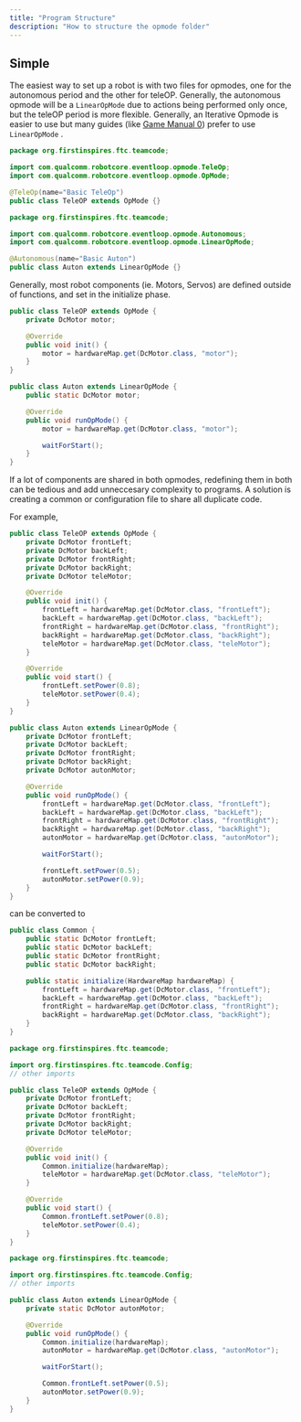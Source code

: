 ```yaml
---
title: "Program Structure"
description: "How to structure the opmode folder"
---
```


## Simple

The easiest way to set up a robot is with two files for opmodes, one for the autonomous period and the other for teleOP. Generally, the autonomous opmode will be a `LinearOpMode` due to actions being performed only once, but the teleOP period is more flexible. Generally, an Iterative Opmode is easier to use but many guides (like [Game Manual 0](https://gm0.org)) prefer to use `LinearOpMode` .

<CodeGroup>

```java TeleOP.java
package org.firstinspires.ftc.teamcode;

import com.qualcomm.robotcore.eventloop.opmode.TeleOp;
import com.qualcomm.robotcore.eventloop.opmode.OpMode;

@TeleOp(name="Basic TeleOp")
public class TeleOP extends OpMode {}
```


```java Auton.java
package org.firstinspires.ftc.teamcode;

import com.qualcomm.robotcore.eventloop.opmode.Autonomous;
import com.qualcomm.robotcore.eventloop.opmode.LinearOpMode;

@Autonomous(name="Basic Auton")
public class Auton extends LinearOpMode {}
```

</CodeGroup>

Generally, most robot components (ie. Motors, Servos) are defined outside of functions, and set in the initialize phase.

<CodeGroup>

```java TeleOP.java
public class TeleOP extends OpMode {
	private DcMotor motor;

	@Override
	public void init() {
		motor = hardwareMap.get(DcMotor.class, "motor");
	}
}
```


```java Auton.java
public class Auton extends LinearOpMode {
	public static DcMotor motor;

	@Override
	public void runOpMode() {
		motor = hardwareMap.get(DcMotor.class, "motor");

		waitForStart();
	}
}
```

</CodeGroup>

If a lot of components are shared in both opmodes, redefining them in both can be tedious and add unneccesary complexity to programs. A solution is creating a common or configuration file to share all duplicate code.

For example,

<CodeGroup>

```java TeleOP.java
public class TeleOP extends OpMode {
    private DcMotor frontLeft;
    private DcMotor backLeft;
    private DcMotor frontRight;
    private DcMotor backRight;
	private DcMotor teleMotor;

    @Override
    public void init() {
        frontLeft = hardwareMap.get(DcMotor.class, "frontLeft");
        backLeft = hardwareMap.get(DcMotor.class, "backLeft");
        frontRight = hardwareMap.get(DcMotor.class, "frontRight");
        backRight = hardwareMap.get(DcMotor.class, "backRight");
		teleMotor = hardwareMap.get(DcMotor.class, "teleMotor");
    }

	@Override
	public void start() {
		frontLeft.setPower(0.8);
		teleMotor.setPower(0.4);
	}
}
```


```java Auton.java
public class Auton extends LinearOpMode {
    private DcMotor frontLeft;
    private DcMotor backLeft;
    private DcMotor frontRight;
    private DcMotor backRight;
	private DcMotor autonMotor;

	@Override
	public void runOpMode() {
        frontLeft = hardwareMap.get(DcMotor.class, "frontLeft");
        backLeft = hardwareMap.get(DcMotor.class, "backLeft");
        frontRight = hardwareMap.get(DcMotor.class, "frontRight");
        backRight = hardwareMap.get(DcMotor.class, "backRight");
		autonMotor = hardwareMap.get(DcMotor.class, "autonMotor");

		waitForStart();

		frontLeft.setPower(0.5);
		autonMotor.setPower(0.9);
	}
}
```

</CodeGroup>

can be converted to

<CodeGroup>

```java Common.java
public class Common {
    public static DcMotor frontLeft;
    public static DcMotor backLeft;
    public static DcMotor frontRight;
    public static DcMotor backRight;

	public static initialize(HardwareMap hardwareMap) {
        frontLeft = hardwareMap.get(DcMotor.class, "frontLeft");
        backLeft = hardwareMap.get(DcMotor.class, "backLeft");
        frontRight = hardwareMap.get(DcMotor.class, "frontRight");
        backRight = hardwareMap.get(DcMotor.class, "backRight");
	}
}
```


```java TeleOP.java
package org.firstinspires.ftc.teamcode;

import org.firstinspires.ftc.teamcode.Config;
// other imports

public class TeleOP extends OpMode {
    private DcMotor frontLeft;
    private DcMotor backLeft;
    private DcMotor frontRight;
    private DcMotor backRight;
	private DcMotor teleMotor;

    @Override
    public void init() {
        Common.initialize(hardwareMap);
		teleMotor = hardwareMap.get(DcMotor.class, "teleMotor");
    }

	@Override
	public void start() {
		Common.frontLeft.setPower(0.8);
		teleMotor.setPower(0.4);
	}
}
```


```java Auton.java
package org.firstinspires.ftc.teamcode;

import org.firstinspires.ftc.teamcode.Config;
// other imports

public class Auton extends LinearOpMode {
	private static DcMotor autonMotor;

	@Override
	public void runOpMode() {
        Common.initialize(hardwareMap);
		autonMotor = hardwareMap.get(DcMotor.class, "autonMotor");

		waitForStart();

		Common.frontLeft.setPower(0.5);
		autonMotor.setPower(0.9);
	}
}
```

</CodeGroup>
